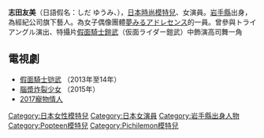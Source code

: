{{multiple issues|
{{expand|time=2014-12-27T09:12:41+00:00}}
{{BLP unsourced|time=2021-08-10T14:30:15+00:00}}
}}
{{藝人
|姓名 = 志田友美
|圖像 =志田友美.png
|類型 = 女藝人
|本名 =
|外文名 = 志田 友美<br/>（しだ ゆうみ）
|外文 = Yuumi
|羅馬拼音 = Shida Yuumi
|暱稱 = {{lang|Yuumi|ゆうみん}}
|國籍 = {{JPN}}
|出生日期 = {{birth_date_and_age|1997|02|11}}
|出生地點 = 日本[[岩手县|岩手县]][[盛冈市|盛冈市]]
|職業 = [[演員|演員]]、[[模特|模特]]
|活躍年代 = 2008年至今
}}
'''志田友美'''（日語假名：しだ ゆうみ、{{bd|1997年|2月11日|||Shida Yuumi}}），[[日本|日本]][[時尚|時尚]][[模特兒|模特兒]]、女演員。[[岩手縣|岩手縣]]出身，為{{link-ja|鈴鼓藝術家|タンバリンアーティスツ}}經紀公司旗下藝人。為女子偶像團體[[夢みるアドレセンス|夢みるアドレセンス]]的一員。曾參與トライアングル演出、特攝片[[假面騎士鎧武|假面騎士鎧武]]（仮面ライダー鎧武）中飾演高司舞一角

== 電視劇 == 
*[[假面騎士铠武|假面騎士铠武]] （2013年至14年）
*[[腦漿炸裂少女|腦漿炸裂少女]] （2015年）
*[[2017寵物情人|2017寵物情人]]

{{DEFAULTSORT:Shida Yuumi}}
[[Category:日本女性模特兒|Category:日本女性模特兒]]
[[Category:日本女演員|Category:日本女演員]]
[[Category:岩手縣出身人物|Category:岩手縣出身人物]]
[[Category:Popteen模特兒|Category:Popteen模特兒]]
[[Category:Pichilemon模特兒|Category:Pichilemon模特兒]]
